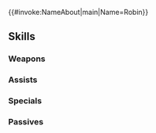{{#invoke:NameAbout|main|Name=Robin}}{{HeroPage Tabs}}
{{Hero Infobox
|Name=Robin
|Title=Mystery Tactician
|GrowthModifier= None
|WeaponType=Green Tome
|Origin=Fire Emblem Awakening
|Gender=Female
|MoveType=Infantry
|actorEN=Lauren Landa
|actorJP=沢城みゆき
|artist=上田夢人
|resplendentArtist=藤川祥
|releaseDate=February 23, 2017
|additionDate=February 2, 2017
|TagID=ルフレ女
|InternalID=84
|Person=Robin F
|Properties=ghb,limited,resplendent,hel
|cv1=10
|cv2=100300
|description=A tactician of Ylisse and Chrom's close ally. Lost memory of her life before meeting Chrom. Appears in Fire Emblem Awakening.
|resplendentStartTime=2023-06-25T07:00:00Z
|resplendentEndTime=2023-07-10T06:59:59Z
}}
{{Stats Page
|Lv1HP=18|Lv1ATK=7|Lv1SPD=7|Lv1DEF=7|Lv1RES=5
|GRHP=50|GRATK=50|GRSPD=50|GRDEF=50|GRRES=40
}}
==Skills==
===Weapons===
{{Weapons Table
|weapon1=Wind
|weapon1Default=1
|weapon1Unlock=1
|weapon2=Elwind
|weapon2Default=3
|weapon2Unlock=2
|weapon3=Gronnwolf
|weapon3Default=4
|weapon3Unlock=3
|weapon4=Gronnwolf+
|weapon4Default=5
|weapon4Unlock=5
|weapon5=Tactical Gale
|weapon5Unlock=5
}}
===Assists===
{{Assists Table}}
===Specials===
{{Specials Table
|special1=Glowing Ember
|special1Default=4
|special1Unlock=3
|special2=Ignis
|special2Unlock=4
}}
===Passives===
{{Passives Table
|passiveA1=Defiant Res 1
|passiveA2=Defiant Res 2
|passiveA3=Defiant Res 3
|passiveA1Unlock=3
|passiveA2Unlock=4
|passiveA3Unlock=5
|passiveB1=B Tomebreaker 1
|passiveB2=B Tomebreaker 2
|passiveB3=B Tomebreaker 3
|passiveB1Unlock=1
|passiveB2Unlock=2
|passiveB3Unlock=4
}}
{{Heroes Navbox}}